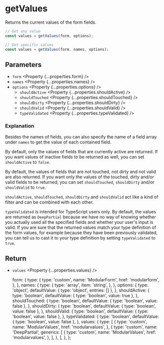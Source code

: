 
<Title>getValues | Modular Forms</Title>
<Meta
  name="description"
  content="Returns the current values of the form fields."
/>

# getValues

Returns the current values of the form fields.

```ts
// Get any value
const values = getValues(form, options);

// Get specific values
const values = getValues(form, names, options);
```

## Parameters

- `form` <Property {...properties.form} />
- `names` <Property {...properties.names} />
- `options` <Property {...properties.options} />
  - `shouldActive` <Property {...properties.shouldActive} />
  - `shouldTouched` <Property {...properties.shouldTouched} />
  - `shouldDirty` <Property {...properties.shouldDirty} />
  - `shouldValid` <Property {...properties.shouldValid} />
  - `typeValidated` <Property {...properties.typeValidated} />

### Explanation

Besides the names of fields, you can also specify the name of a field array under `names` to get the value of each contained field.

By default, only the values of fields that are currently active are returned. If you want values of inactive fields to be returned as well, you can set `shouldActive` to `false`.

By default, the values of fields that are not touched, not dirty and not valid are also returned. If you want only the values of the touched, dirty and/or valid fields to be returned, you can set `shouldTouched`, `shouldDirty` and/or `shouldValid` to `true`.

`shouldActive`, `shouldTouched`, `shouldDirty` and `shouldValid` act like a kind of filter and can be combined with each other.

`typeValidated` is intended for TypeScript users only. By default, the values are returned as `DeepPartial` because we have no way of knowing whether you actually used all the specified fields and whether your user's input is valid. If you are sure that the returned values match your type definition of the form values, for example because they have been previously validated, you can tell us to cast it to your type definition by setting `typeValidated` to `true`.

## Return

- `values` <Property {...properties.values} />

  form: {
    type: {
      type: 'custom',
      name: 'ModularForm',
      href: 'modularform',
    },
  },
  names: {
    type: {
      type: 'array',
      item: 'string',
    },
  },
  options: {
    type: 'object',
    defaultValue: { type: 'object', entries: [] },
  },
  shouldActive: {
    type: 'boolean',
    defaultValue: { type: 'boolean', value: true },
  },
  shouldTouched: {
    type: 'boolean',
    defaultValue: { type: 'boolean', value: false },
  },
  shouldDirty: {
    type: 'boolean',
    defaultValue: { type: 'boolean', value: false },
  },
  shouldValid: {
    type: 'boolean',
    defaultValue: { type: 'boolean', value: false },
  },
  typeValidated: {
    type: 'boolean',
    defaultValue: { type: 'boolean', value: false },
  },
  values: {
    type: [
      {
        type: 'custom',
        name: 'ModularValues',
        href: 'modularvalues',
      },
      {
        type: 'custom',
        name: 'DeepPartial',
        generics: [
          {
            type: 'custom',
            name: 'ModularValues',
            href: 'modularvalues',
          },
        ],
      },
    ],
  },
};

